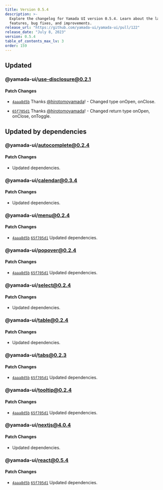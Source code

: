 ```yaml
---
title: Version 0.5.4
description: >-
  Explore the changelog for Yamada UI version 0.5.4. Learn about the latest
  features, bug fixes, and improvements.
release_url: "https://github.com/yamada-ui/yamada-ui/pull/122"
release_date: "July 8, 2023"
version: 0.5.4
table_of_contents_max_lv: 3
order: 159
---
```


## Updated

### @yamada-ui/use-disclosure@0.2.1

#### Patch Changes

- [`4aaa8d5b`](https://github.com/hirotomoyamada/yamada-ui/commit/4aaa8d5b280485885822abdf94dc347d45eac8b3) Thanks [@hirotomoyamada](https://github.com/hirotomoyamada)! - Changed type onOpen, onClose.

- [`65f705d1`](https://github.com/hirotomoyamada/yamada-ui/commit/65f705d1bca8c3d4c66dd06e7f9a28a08ad95516) Thanks [@hirotomoyamada](https://github.com/hirotomoyamada)! - Changed return type onOpen, onClose, onToggle.

## Updated by dependencies

### @yamada-ui/autocomplete@0.2.4

#### Patch Changes

- Updated dependencies.

### @yamada-ui/calendar@0.3.4

#### Patch Changes

- Updated dependencies.

### @yamada-ui/menu@0.2.4

#### Patch Changes

- [`4aaa8d5b`](https://github.com/hirotomoyamada/yamada-ui/commit/4aaa8d5b280485885822abdf94dc347d45eac8b3) [`65f705d1`](https://github.com/hirotomoyamada/yamada-ui/commit/65f705d1bca8c3d4c66dd06e7f9a28a08ad95516) Updated dependencies.

### @yamada-ui/popover@0.2.4

#### Patch Changes

- [`4aaa8d5b`](https://github.com/hirotomoyamada/yamada-ui/commit/4aaa8d5b280485885822abdf94dc347d45eac8b3) [`65f705d1`](https://github.com/hirotomoyamada/yamada-ui/commit/65f705d1bca8c3d4c66dd06e7f9a28a08ad95516) Updated dependencies.

### @yamada-ui/select@0.2.4

#### Patch Changes

- Updated dependencies.

### @yamada-ui/table@0.2.4

#### Patch Changes

- Updated dependencies.

### @yamada-ui/tabs@0.2.3

#### Patch Changes

- [`4aaa8d5b`](https://github.com/hirotomoyamada/yamada-ui/commit/4aaa8d5b280485885822abdf94dc347d45eac8b3) [`65f705d1`](https://github.com/hirotomoyamada/yamada-ui/commit/65f705d1bca8c3d4c66dd06e7f9a28a08ad95516) Updated dependencies.

### @yamada-ui/tooltip@0.2.4

#### Patch Changes

- [`4aaa8d5b`](https://github.com/hirotomoyamada/yamada-ui/commit/4aaa8d5b280485885822abdf94dc347d45eac8b3) [`65f705d1`](https://github.com/hirotomoyamada/yamada-ui/commit/65f705d1bca8c3d4c66dd06e7f9a28a08ad95516) Updated dependencies.

### @yamada-ui/nextjs@4.0.4

#### Patch Changes

- Updated dependencies.

### @yamada-ui/react@0.5.4

#### Patch Changes

- [`4aaa8d5b`](https://github.com/hirotomoyamada/yamada-ui/commit/4aaa8d5b280485885822abdf94dc347d45eac8b3) [`65f705d1`](https://github.com/hirotomoyamada/yamada-ui/commit/65f705d1bca8c3d4c66dd06e7f9a28a08ad95516) Updated dependencies.
